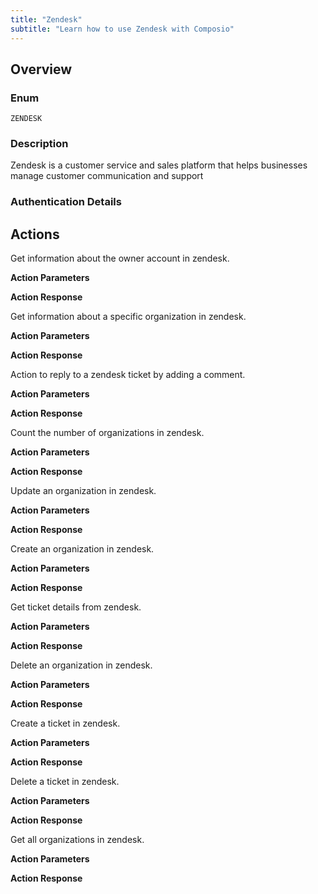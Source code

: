 ```yaml
---
title: "Zendesk"
subtitle: "Learn how to use Zendesk with Composio"
---
```



## Overview

### Enum
`ZENDESK`

### Description
Zendesk is a customer service and sales platform that helps businesses manage customer communication and support

### Authentication Details

<Accordion title="OAUTH2">
<ParamField path="client_id" type="string" required={true}>
</ParamField>

<ParamField path="client_secret" type="string" required={true}>
</ParamField>

<ParamField path="oauth_redirect_uri" type="string" default="https://backend.composio.dev/api/v1/auth-apps/add">
</ParamField>

<ParamField path="scopes" type="string" default="organizations:read,organizations:write,tickets:read,tickets:write,users:read,users:write,webhooks:read,webhooks:write">
</ParamField>

<ParamField path="subdomain" type="string" required={true}>
</ParamField>

</Accordion>


## Actions

<AccordionGroup>
<Accordion title="ZENDESK_GET_ABOUT_ME">
Get information about the owner account in zendesk.

**Action Parameters**



**Action Response**

<ParamField path="data" type="object">
</ParamField>

<ParamField path="successful" type="boolean">
</ParamField>

<ParamField path="error" type="">
</ParamField>

</Accordion>

<Accordion title="ZENDESK_GET_ZENDESK_ORGANIZATION">
Get information about a specific organization in zendesk.

**Action Parameters**

<ParamField path="organization_id" type="integer" required={true}>
</ParamField>


**Action Response**

<ParamField path="data" type="object">
</ParamField>

<ParamField path="successful" type="boolean">
</ParamField>

<ParamField path="error" type="">
</ParamField>

</Accordion>

<Accordion title="ZENDESK_REPLY_ZENDESK_TICKET">
Action to reply to a zendesk ticket by adding a comment.

**Action Parameters**

<ParamField path="ticket_id" type="integer" required={true}>
</ParamField>

<ParamField path="body" type="string">
</ParamField>

<ParamField path="public" type="boolean" default="True">
</ParamField>


**Action Response**

<ParamField path="data" type="object">
</ParamField>

<ParamField path="successful" type="boolean">
</ParamField>

<ParamField path="error" type="">
</ParamField>

</Accordion>

<Accordion title="ZENDESK_COUNT_ZENDESK_ORGANIZATIONS">
Count the number of organizations in zendesk.

**Action Parameters**



**Action Response**

<ParamField path="data" type="object">
</ParamField>

<ParamField path="successful" type="boolean">
</ParamField>

<ParamField path="error" type="">
</ParamField>

</Accordion>

<Accordion title="ZENDESK_UPDATE_ZENDESK_ORGANIZATION">
Update an organization in zendesk.

**Action Parameters**

<ParamField path="organization_id" type="integer" required={true}>
</ParamField>

<ParamField path="data" type="object" required={true}>
</ParamField>


**Action Response**

<ParamField path="data" type="object">
</ParamField>

<ParamField path="successful" type="boolean">
</ParamField>

<ParamField path="error" type="">
</ParamField>

</Accordion>

<Accordion title="ZENDESK_CREATE_ZENDESK_ORGANIZATION">
Create an organization in zendesk.

**Action Parameters**

<ParamField path="name" type="string" required={true}>
</ParamField>

<ParamField path="external_id" type="string">
</ParamField>


**Action Response**

<ParamField path="data" type="object">
</ParamField>

<ParamField path="successful" type="boolean">
</ParamField>

<ParamField path="error" type="">
</ParamField>

</Accordion>

<Accordion title="ZENDESK_GET_ZENDESK_TICKET_BY_ID">
Get ticket details from zendesk.

**Action Parameters**

<ParamField path="ticket_id" type="integer" required={true}>
</ParamField>


**Action Response**

<ParamField path="data" type="object">
</ParamField>

<ParamField path="successful" type="boolean">
</ParamField>

<ParamField path="error" type="">
</ParamField>

</Accordion>

<Accordion title="ZENDESK_DELETE_ZENDESK_ORGANIZATION">
Delete an organization in zendesk.

**Action Parameters**

<ParamField path="organization_id" type="string" required={true}>
</ParamField>


**Action Response**

<ParamField path="data" type="object">
</ParamField>

<ParamField path="successful" type="boolean">
</ParamField>

<ParamField path="error" type="">
</ParamField>

</Accordion>

<Accordion title="ZENDESK_CREATE_ZENDESK_TICKET">
Create a ticket in zendesk.

**Action Parameters**

<ParamField path="subject" type="string" required={true}>
</ParamField>

<ParamField path="description" type="string" required={true}>
</ParamField>

<ParamField path="priority" type="string" default="normal">
</ParamField>

<ParamField path="requester_name" type="string">
</ParamField>

<ParamField path="requester_email" type="string">
</ParamField>


**Action Response**

<ParamField path="data" type="object">
</ParamField>

<ParamField path="successful" type="boolean">
</ParamField>

<ParamField path="error" type="">
</ParamField>

</Accordion>

<Accordion title="ZENDESK_DELETE_ZENDESK_TICKET">
Delete a ticket in zendesk.

**Action Parameters**

<ParamField path="ticket_id" type="integer" required={true}>
</ParamField>


**Action Response**

<ParamField path="data" type="object">
</ParamField>

<ParamField path="successful" type="boolean">
</ParamField>

<ParamField path="error" type="">
</ParamField>

</Accordion>

<Accordion title="ZENDESK_GET_ALL_ZENDESK_ORGANIZATIONS">
Get all organizations in zendesk.

**Action Parameters**



**Action Response**

<ParamField path="data" type="object">
</ParamField>

<ParamField path="successful" type="boolean">
</ParamField>

<ParamField path="error" type="">
</ParamField>

</Accordion>

</AccordionGroup>
